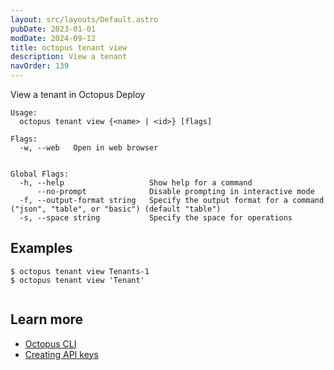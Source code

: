 ```yaml
---
layout: src/layouts/Default.astro
pubDate: 2023-01-01
modDate: 2024-09-12
title: octopus tenant view
description: View a tenant
navOrder: 139
---
```


View a tenant in Octopus Deploy

```
Usage:
  octopus tenant view {<name> | <id>} [flags]

Flags:
  -w, --web   Open in web browser


Global Flags:
  -h, --help                   Show help for a command
      --no-prompt              Disable prompting in interactive mode
  -f, --output-format string   Specify the output format for a command ("json", "table", or "basic") (default "table")
  -s, --space string           Specify the space for operations

```

## Examples

<SamplesInstance />

```
$ octopus tenant view Tenants-1
$ octopus tenant view 'Tenant'


```

## Learn more

- [Octopus CLI](/docs/octopus-rest-api/cli)
- [Creating API keys](/docs/octopus-rest-api/how-to-create-an-api-key)